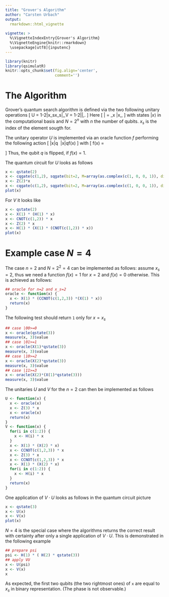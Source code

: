 ```yaml
---
title: "Grover's Algorithm"
author: "Carsten Urbach"
output:
  rmarkdown::html_vignette
    
vignette: >
  %\VignetteIndexEntry{Grover's Algorithm}
  %\VignetteEngine{knitr::rmarkdown}
  \usepackage[utf8]{inputenc}
---
```


```r
library(knitr)
library(qsimulatR)
knitr::opts_chunk$set(fig.align='center',
                      comment='')
```

# The Algorithm

Grover's quantum search algorithm is defined via the two following
unitary operations
\[
U\ =\ 1-2|x_s\rangle\langle x_s|\,,\quad V\ =\ 1-2|\psi\rangle\langle\psi|\,.
\]
Here
\[
|\psi\rangle\ =\ \frac{1}{\sqrt{N}}\sum_x |x\rangle\,,
\]
with states $|x\rangle$ in the computational basis and $N=2^n$ with
$n$ the number of qubits. $x_s$ is the index of the element sougth
for. 

The unitary operator $U$ is implemented via an oracle function
$f$ performing the following action
\[
|x\rangle|q\rangle\ \to\ |x\rangle|q\oplus f(x)\rangle
\]
with
\[
f(x)\ =\ 
\begin{cases}
1 & x=x_s\,,\\
0 & \mathrm{ortherwise}\,.\\
\end{cases}
\]
Thus, the qubit $q$ is flipped, if $f(x)=1$.

The quantum circuit for $U$ looks as follows

```r
x <- qstate(2)
x <- cqgate(c(1,2), sqgate(bit=2, M=array(as.complex(c(1, 0, 0, 1)), dim=c(2,2)), type="Oracle")) * x
x <- Z(2)*x
x <- cqgate(c(1,2), sqgate(bit=2, M=array(as.complex(c(1, 0, 0, 1)), dim=c(2,2)), type="Oracle")) * x
plot(x)
```

For $V$ it looks like

```r
x <- qstate(2)
x <- X(1) * (H(1) * x)
x <- CNOT(c(1,2)) * x
x <- Z(2) * x
x <- H(1) * (X(1) * (CNOT(c(1,2)) * x))
plot(x)
```



# Example case $N=4$

The case $n=2$ and $N=2^2=4$ can be implemented as follows: assume
$x_s=2$, thus we need a function $f(x) = 1$ for $x=2$ and $f(x) = 0$
otherwise. This is achieved as follows:

```r
## oracle for n=2 and x_s=2
oracle <- function(x) {
  x <- X(1) * (CCNOT(c(1,2,3)) *(X(1) * x))
  return(x)
}
```

The following test should return `1` only for $x=x_s$

```r
## case |00>=0
x <- oracle(qstate(3))
measure(x, 3)$value
## case |01>=1
x <- oracle(X(1)*qstate(3))
measure(x, 3)$value
## case |10>=2
x <- oracle(X(2)*qstate(3))
measure(x, 3)$value
## case |11>=3
x <- oracle(X(2)*(X(1)*qstate(3)))
measure(x, 3)$value
```

The unitaries $U$ and $V$ for the $n=2$ can then be implemented as follows

```r
U <- function(x) {
  x <- oracle(x)
  x <- Z(3) * x
  x <- oracle(x)
  return(x)
}
V <- function(x) {
  for(i in c(1:2)) {
    x <- H(i) * x
  }
  x <- X(1) * (X(2) * x)
  x <- CCNOT(c(1,2,3)) * x
  x <- Z(3) * x
  x <- CCNOT(c(1,2,3)) * x
  x <- X(1) * (X(2) * x)
  for(i in c(1:2)) {
    x <- H(i) * x
  }
  return(x)
}
```

One application of $V\cdot U$ looks as follows in the quantum circuit picture

```r
x <- qstate(3)
x <- U(x)
x <- V(x)
plot(x)
```

$N=4$ is the special case where the algorithms returns the correct
result with certainty after only a single application of $V\cdot
U$. This is demonstrated in the following example

```r
## prepare psi
psi <- H(1) * ( H(2) * qstate(3))
## apply VU
x <- U(psi)
x <- V(x)
x
```

As expected, the first two qubits (the two rightmost ones) of `x`
are equal to $x_s$ in binary representation. (The phase is not observable.)
